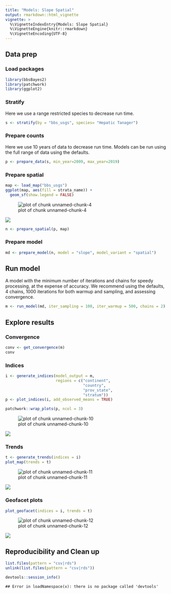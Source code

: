 ```yaml
---
title: "Models: Slope Spatial"
output: rmarkdown::html_vignette
vignette: >
  %\VignetteIndexEntry{Models: Slope Spatial}
  %\VignetteEngine{knitr::rmarkdown}
  %\VignetteEncoding{UTF-8}
---
```



## Data prep

### Load packages


```r
library(bbsBayes2)
library(patchwork)
library(ggplot2)
```

### Stratify
Here we use a range restricted species to decrease run time.

```r
s <- stratify(by = "bbs_usgs", species= "Hepatic Tanager")
```

### Prepare counts
Here we use 10 years of data to decrease run time. Models can be run using the full range of data using the defaults.

```r
p <- prepare_data(s, min_year=2009, max_year=2019)
```

### Prepare spatial


```r
map <- load_map("bbs_usgs")
ggplot(map, aes(fill = strata_name)) +
  geom_sf(show.legend = FALSE)
```

![plot of chunk unnamed-chunk-4](figure/unnamed-chunk-4-1.png)

<img src="figures/usgs_strata-1.png"   />


```r
n <- prepare_spatial(p, map)
```

### Prepare model


```r
md <- prepare_model(n, model = "slope", model_variant = "spatial")
```

## Run model
A model with the minimum number of iterations and chains for speedy processing, at the expense of accuracy. We recommend using the defaults, 4 chains, 1000 iterations for both warmup and sampling, and assessing convergence.

```r
m <- run_model(md, iter_sampling = 100, iter_warmup = 500, chains = 2)
```

## Explore results

### Convergence



```r
conv <- get_convergence(m)
conv
```

### Indices


```r
i <- generate_indices(model_output = m,
                      regions = c("continent",
                                  "country",
                                  "prov_state",
                                  "stratum"))
p <- plot_indices(i, add_observed_means = TRUE)
```



```r
patchwork::wrap_plots(p, ncol = 3)
```

![plot of chunk unnamed-chunk-10](figure/unnamed-chunk-10-1.png)

<img src="figures/slope_spatial_index-1.png"   />

### Trends


```r
t <- generate_trends(indices = i)
plot_map(trends = t)
```

![plot of chunk unnamed-chunk-11](figure/unnamed-chunk-11-1.png)

<img src="figures/slope_spatial_trend-1.png"  />


### Geofacet plots


```r
plot_geofacet(indices = i, trends = t)
```

![plot of chunk unnamed-chunk-12](figure/unnamed-chunk-12-1.png)

<img src="figures/slope_spatial_geo-1.png"   />

## Reproducibility and Clean up


```r
list.files(pattern = "csv|rds")
unlink(list.files(pattern = "csv|rds"))
```



```r
devtools::session_info()
```

```
## Error in loadNamespace(x): there is no package called 'devtools'
```
